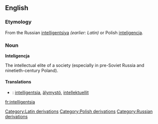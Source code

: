 {{wikipedia}}
== English ==

=== Etymology ===
From the Russian [[intelligentsiya]] ''(earlier: Latin)'' or Polish [[inteligencja]].

=== Noun ===

'''Inteligencja'''
 
The intellectual elite of a society (especially in pre-Soviet Russia and ninetieth-century Poland).

==== Translations ====
*{{fi}}: [[intelligentsia]], [[älymystö]], [[intellektuellit]]
[[Category:Latin derivations]]
[[Category:Polish derivations]]
[[Category:Russian derivations]]

[[fr:intelligentsia]]